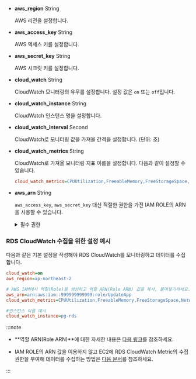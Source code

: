 * **aws_region** <span class='type'>String</span>

  AWS 리전을 설정합니다.

* **aws_access_key** <span class='type'>String</span>
  
  AWS 엑세스 키를 설정합니다.

* **aws_secret_key** <span class='type'>String</span>

  AWS 시크릿 키를 설정합니다.

* **cloud_watch** <span class='type'>String</span>

  CloudWatch 모니터링의 유무를 설정합니다. 설정 값은 `on` 또는 `off`입니다.

* **cloud_watch_instance** <span class='type'>String</span>

  CloudWatch 인스턴스 명을 설정합니다.

* **cloud_watch_interval** <span class='type'>Second</span>

  CloudWatch로 모니터링 값을 가져올 간격을 설정합니다. (단위: 초)

* **cloud_watch_metrics** <span class='type'>String</span>

  CloudWatch로 가져올 모니터링 지표 이름을 설정합니다. 다음과 같이 설정할 수 있습니다.

  ```ini
  cloud_watch_metrics=CPUUtilization,FreeableMemory,FreeStorageSpace,NetworkTransmitThroughput,NetworkReceiveThroughput
  ```

* **aws_arn** <span class='type'>String</span>

  `aws_access_key`, `aws_secret_key` 대신 적절한 권한을 가진 IAM ROLE의 ARN을 사용할 수 있습니다.

  <details>
  <summary>필수 권한</summary>

  ROLE은 다음의 권한(Policy)이 필요합니다.

  | 권한 | 권한 내용 |
  | -- | -- |
  | rds\:DescribeDBInstances | 인스턴스 클래스 정보 수집 |
  | rds\:DescribeDBClusters | autoscale 사용 시 클러스터의 정보 수집 |
  | rds\:DescribeDBLogFiles | CloudWatch 로그 수집 |
  | rds\:DownloadDBLogFilePortion | CloudWatch 로그 수집 |
  | ec2\:DescribeInstanceTypes | 인스턴스 클래스에 해당하는 cpu 개수 수집 |
  | elasticache\:DescribeCacheClusters | elasticache 이용 시 인스턴스 클래스 정보 수집 |
  | cloudwatch\:ListMetrics | CloudWatch 지표 리스트 수집 |
  | cloudwatch\:GetMetricStatistics | CloudWatch 지표의 값 수집 |
  | logs\:DescribeLogStreams | CloudWatch 로그 수집(게시된 로그 기능 사용 시) |
  | logs\:GetLogEvents | CloudWatch 로그 수집(게시된 로그 기능 사용 시) |

  </details>

### RDS CloudWatch 수집을 위한 설정 예시

다음과 같은 기본 설정을 작성해야 RDS CloudWatch를 모니터링하고 데이터를 수집합니다.

```ini title='whatap.conf'
cloud_watch=on
aws_region=ap-northeast-2

# AWS IAM에서 역할(Role)을 생성하고 역할 ARN(Role ARN) 값을 복사, 붙여넣기하세요.
aws_arn=arn:aws:iam::999999999999:role/UpdateApp
cloud_watch_metrics=CPUUtilization,FreeableMemory,FreeStorageSpace,NetworkTransmitThroughput,NetworkReceiveThroughput

#인스턴스 이름 예시
cloud_watch_instance=pg-rds 
```

:::note

* **역할 ARN(Role ARN)**에 대한 자세한 내용은 [다음 링크](https://docs.aws.amazon.com/IAM/latest/UserGuide/tutorial_cross-account-with-roles.html)를 참조하세요.

* IAM ROLE의 ARN 값을 이용하지 않고 EC2에 RDS CloudWatch Metric의 수집 권한을 부여해 데이터를 수집하는 방법은 [다음 문서](../reference/cloudwatch-metric-guide)를 참조하세요.

:::